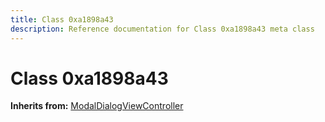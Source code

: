 ```yaml
---
title: Class 0xa1898a43
description: Reference documentation for Class 0xa1898a43 meta class
---
```



# Class 0xa1898a43

**Inherits from:** [ModalDialogViewController](/classes/modaldialogviewcontroller)

<ClassDetails file="/db/classes/0xa1898a43.1aa6d425c040.json" />
